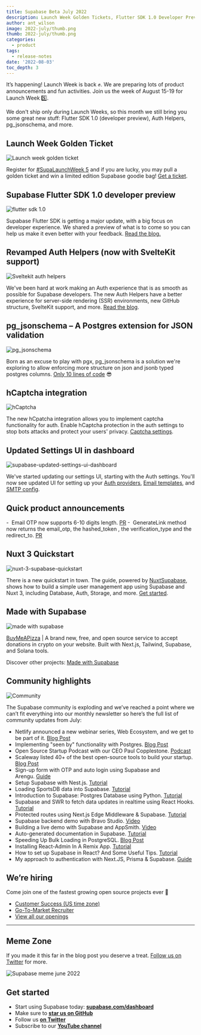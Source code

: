 ```yaml
---
title: Supabase Beta July 2022
description: Launch Week Golden Tickets, Flutter SDK 1.0 Developer Preview and more...
author: ant_wilson
image: 2022-july/thumb.png
thumb: 2022-july/thumb.png
categories:
  - product
tags:
  - release-notes
date: '2022-08-03'
toc_depth: 3
---
```


It’s happening! Launch Week is back ✊. We are preparing lots of product announcements and fun activities. Join us the week of August 15-19 for Launch Week 5️⃣.

We don't ship only during Launch Weeks, so this month we still bring you some great new stuff: Flutter SDK 1.0 (developer preview), Auth Helpers, pg_jsonschema, and more.

## Launch Week Golden Ticket

![Launch week golden ticket](/images/blog/2022-july/teaser.jpg)

Register for [#SupaLaunchWeek 5](https://twitter.com/hashtag/SupaLaunchWeek) and if you are lucky, you may pull a golden ticket and win a limited edition Supabase goodie bag! [Get a ticket](https://supabase.com/launch-week).

## Supabase Flutter SDK 1.0 developer preview

![flutter sdk 1.0](/images/blog/2022-july/flutter-sdk.png)

Supabase Flutter SDK is getting a major update, with a big focus on developer experience. We shared a preview of what is to come so you can help us make it even better with your feedback. [Read the blog.](https://supabase.com/blog/supabase-flutter-sdk-1-developer-preview)

## Revamped Auth Helpers (now with SvelteKit support)

![Sveltekit auth helpers](/images/blog/2022-july/auth-helpers.jpg)

We've been hard at work making an Auth experience that is as smooth as possible for Supabase developers. The new Auth Helpers have a better experience for server-side rendering (SSR) environments, new GitHub structure, SvelteKit support, and more. [Read the blog](https://supabase.com/blog/supabase-auth-helpers-with-sveltekit-support).

## pg_jsonschema – A Postgres extension for JSON validation

![pg_jsonschema](/images/blog/2022-july/pg_jsonschema.png)

Born as an excuse to play with pgx, pg_jsonschema is a solution we're exploring to allow enforcing more structure on json and jsonb typed postgres columns. [Only 10 lines of code](https://github.com/supabase/pg_jsonschema/tree/fb7ab09bf6050130e8d656f2999ec0f6a3fedc0d) 😎

## hCaptcha integration

![hCaptcha](/images/blog/2022-july/hCaptcha-1.png)

The new hCpatcha integration allows you to implement captcha functionality for auth. Enable hCaptcha protection in the auth settings to stop bots attacks and protect your users' privacy. [Captcha settings](https://supabase.com/docs/reference/tools/reference-auth).

## Updated Settings UI in dashboard

![supabase-updated-settings-ui-dashboard](/images/blog/2022-july/auth-config.jpeg)

We've started updating our settings UI, starting with the Auth settings. You'll now see updated UI for setting up your [Auth providers](https://supabase.com/dashboard/project/_/auth/providers), [Email templates](https://supabase.com/dashboard/project/_/auth/templates), and [SMTP config](https://supabase.com/dashboard/project/_/auth/url-configuration).

## Quick product announcements

-  Email OTP now supports 6-10 digits length. [PR](https://github.com/supabase/gotrue/pull/513)
-  GenerateLink method now returns the email_otp, the hashed_token , the verification_type and the redirect_to. [PR](https://github.com/supabase/gotrue/pull/537)

## Nuxt 3 Quickstart

![nuxt-3-supabase-quickstart](/images/blog/2022-july/Nuxt-Supabase-2.png)

There is a new quickstart in town. The guide, powered by [NuxtSupabase](https://supabase.nuxtjs.org/), shows how to build a simple user management app using Supabase and Nuxt 3, including Database, Auth, Storage, and more. [Get started](https://supabase.com/docs/guides/with-nuxt-3).

## Made with Supabase

![made with supabase](/images/blog/2022-july/buy-me-a-pizza.jpg)

[BuyMeAPizza](https://www.buymea.pizza/) | A brand new, free, and open source service to accept donations in crypto on your website. Built with Next.js, Tailwind, Supabase, and Solana tools.

Discover other projects: [Made with Supabase](https://www.madewithsupabase.com/)

## Community highlights

![Community](/images/blog/2022-july/community--dark.jpg)

The Supabase community is exploding and we’ve reached a point where we can’t fit everything into our monthly newsletter so here’s the full list of community updates from July:

- Netlify announced a new webinar series, Web Ecosystem, and we get to be part of it. [Blog Post](https://www.netlify.com/blog/web-ecosystem-webinar-series/)
- Implementing "seen by" functionality with Postgres. [Blog Post](https://supabase.com/blog/seen-by-in-postgresql)
- Open Source Startup Podcast with our CEO Paul Copplestone. [Podcast](https://anchor.fm/ossstartuppodcast/episodes/E43-Building-Supabase--the-Open-Source-Firebase-Alternative-e1ld637)
- Scaleway listed 40+ of the best open-source tools to build your startup. [Blog Post](https://blog.scaleway.com/40-open-source-projects/)
- Sign-up form with OTP and auto login using Supabase and Arengu. [Guide](https://www.arengu.com/tutorials/sign-up-form-with-otp-and-auto-login-using-supabase)
- Setup Supabase with Nest.js. [Tutorial](https://blog.devgenius.io/setup-supabase-with-nest-js-85041b03ec3a)
- Loading SportsDB data into Supabase. [Tutorial](https://dev.to/supabase/auto-generated-documentation-in-supabase-5e8o)
- Introduction to Supabase: Postgres Database using Python. [Tutorial](https://www.analyticsvidhya.com/blog/2022/07/introduction-to-supabase-postgres-database-using-python/)
- Supabase and SWR to fetch data updates in realtime using React Hooks. [Tutorial](https://dev.to/jakobpotosme/supabase-swr-3icp)
- Protected routes using Next.js Edge Middleware & Supabase. [Tutorial](https://engineering.udacity.com/protected-routes-using-next-js-edge-middleware-supabase-f197ba7f503c)
- Supabase backend demo with Bravo Studio. [Video](https://www.youtube.com/watch?v=ZWQeAmbYFzg)
- Building a live demo with Supabase and AppSmith. [Video](https://www.youtube.com/watch?v=xmb4JrTYhZg)
- Auto-generated documentation in Supabase. [Tutorial](https://dev.to/supabase/auto-generated-documentation-in-supabase-5ecd)
- Speeding Up Bulk Loading in PostgreSQL. [Blog Post](https://dev.to/supabase/speeding-up-bulk-loading-in-postgresql-41g5)
- Installing React-Admin In A Remix App. [Tutorial](https://marmelab.com/blog/2022/07/01/add-react-admin-to-your-remix-app-using-supabase.html)
- How to set up Supabase in React? And Some Useful Tips. [Tutorial](https://dev.to/eminvergil/how-to-setup-supabase-in-react-and-some-useful-tips-40oc)
- My approach to authentication with Next.JS, Prisma & Supabase. [Guide](https://ktra99.hashnode.dev/my-approach-to-authentication-with-nextjs-prisma-supabase)

## We’re hiring

Come join one of the fastest growing open source projects ever 🤗

- [Customer Success (US time zone)](https://boards.greenhouse.io/supabase/jobs/4594393004)
- [Go-To-Market Recruiter](https://boards.greenhouse.io/supabase/jobs/4561503004)
- [View all our openings](https://boards.greenhouse.io/supabase)

---

## Meme Zone

If you made it this far in the blog post you deserve a treat. [Follow us on Twitter](https://twitter.com/supabase) for more.

![Supabase meme june 2022](/images/blog/2022-july/CSS-meme.jpg)

## Get started

- Start using Supabase today: **[supabase.com/dashboard](https://supabase.com/dashboard/)**
- Make sure to **[star us on GitHub](https://github.com/supabase/supabase)**
- Follow us **[on Twitter](https://twitter.com/supabase)**
- Subscribe to our **[YouTube channel](https://www.youtube.com/c/supabase)**
